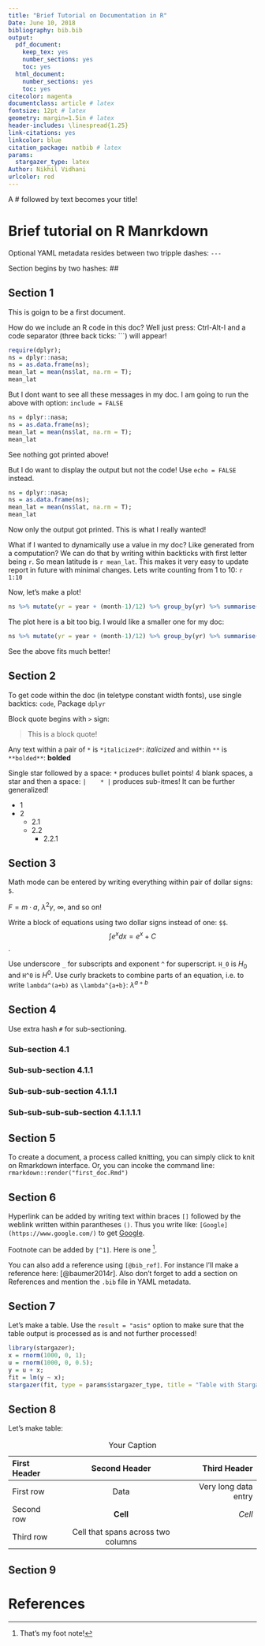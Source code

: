 ```yaml
---
title: "Brief Tutorial on Documentation in R"
Date: June 10, 2018
bibliography: bib.bib
output:
  pdf_document:
    keep_tex: yes
    number_sections: yes
    toc: yes
  html_document:
    number_sections: yes
    toc: yes
citecolor: magenta
documentclass: article # latex
fontsize: 12pt # latex
geometry: margin=1.5in # latex
header-includes: \linespread{1.25}
link-citations: yes
linkcolor: blue
citation_package: natbib # latex
params:
  stargazer_type: latex
Author: Nikhil Vidhani
urlcolor: red
---
```


A # followed by text becomes your title!

# Brief tutorial on R Manrkdown

Optional YAML metadata resides between two tripple dashes: `---`

Section begins by two hashes: ##

## Section 1

This is goign to be a first document.

How do we include an R code in this doc? Well just press: Ctrl-Alt-I and a code separator (three back ticks: ```) will appear!


```r
require(dplyr);
ns = dplyr::nasa;
ns = as.data.frame(ns);
mean_lat = mean(ns$lat, na.rm = T);
mean_lat
```

But I dont want to see all these messages in my doc. I am going to run the above with option: `include = FALSE`

```r
ns = dplyr::nasa;
ns = as.data.frame(ns);
mean_lat = mean(ns$lat, na.rm = T);
mean_lat
```

See nothing got printed above!

But I do want to display the output but not the code! Use `echo = FALSE` instead.


```r
ns = dplyr::nasa;
ns = as.data.frame(ns);
mean_lat = mean(ns$lat, na.rm = T);
mean_lat
```

Now only the output got printed. This is what I really wanted!

What if I wanted to dynamically use a value in my doc? Like generated from a computation? We can do that by writing within backticks with first letter being `r`. So mean latitude is `r mean_lat`. This makes it very easy to update report in future with minimal changes. Lets write counting from 1 to 10: `r 1:10`

Now, let's make a plot!

```r
ns %>% mutate(yr = year + (month-1)/12) %>% group_by(yr) %>% summarise(avg_temp = mean(surftemp), avg_pres = mean(pressure)) %>% select(avg_temp, avg_pres) %>% as.data.frame %>% plot(col = "blue", lwd = 2);
```


The plot here is a bit too big. I would like a smaller one for my doc:


```r
ns %>% mutate(yr = year + (month-1)/12) %>% group_by(yr) %>% summarise(avg_temp = mean(surftemp), avg_pres = mean(pressure)) %>% select(avg_temp, avg_pres) %>% as.data.frame %>% plot(col = "blue", lwd = 2);
```


See the above fits much better!

## Section 2

To get code within the doc (in teletype constant width fonts), use single backtics: `code`, Package `dplyr`

Block quote begins with `>` sign:

> This is a block quote!

Any text within a pair of `*` is `*italicized*`: *italicized* and within `**` is `**bolded**`: **bolded**

Single star followed by a space: `* ` produces bullet points! 4 blank spaces, a star and then a space: `|    * |` produces sub-itmes! It can be further generalized!

* 1
* 2
    * 2.1
    * 2.2
        * 2.2.1


## Section 3

Math mode can be entered by writing everything within pair of dollar signs: `$`.

$F = m \cdot a$, $\lambda^2 \gamma$, $\infty$, and so on!

Write a block of equations using two dollar signs instead of one: `$$`. $$\int e^x dx = e^x + C$$.

Use underscore `_` for subscripts and exponent `^` for superscript. `H_0` is $H_0$ and `H^0` is $H^0$. Use curly brackets to combine parts of an equation, i.e. to write `lambda^(a+b)` as `\lambda^{a+b}`: $\lambda^{a+b}$


## Section 4

Use extra hash `#` for sub-sectioning.

### Sub-section 4.1
### Sub-sub-section 4.1.1
### Sub-sub-sub-section 4.1.1.1
### Sub-sub-sub-sub-section 4.1.1.1.1

## Section 5

To create a document, a process called knitting, you can simply click to knit on Rmarkdown interface. Or, you can incoke the command line: `rmarkdown::render("first_doc.Rmd")`

## Section 6

Hyperlink can be added by writing text within braces `[]` followed by the weblink written within parantheses `()`. Thus you write like: `[Google](https://www.google.com/)` to get [Google](https://www.google.com/).

Footnote can be added by `[^1]`. Here is one [^1].

[^1]: That's my foot note!

You can also add a reference using `[@bib_ref]`. For instance I'll make a reference here: [@baumer2014r]. Also don't forget to add a section on References and mention the `.bib` file in YAML metadata.

## Section 7

Let's make a table. Use the `result = "asis"` option to make sure that the table output is processed as is and not further processed!

```r
library(stargazer);
x = rnorm(1000, 0, 1);
u = rnorm(1000, 0, 0.5);
y = u + x;
fit = lm(y ~ x);
stargazer(fit, type = params$stargazer_type, title = "Table with Stargazer in Rmarkdown")
```

## Section 8
Let's make table:

| First Header  | Second Header | Third Header         |
| :------------ | :-----------: | -------------------: |
| First row     | Data          | Very long data entry |
| Second row    | **Cell**      | *Cell*               |
| Third row     | Cell that spans across two columns  ||

Table: Your Caption

## Section 9

\begin{equation}
a=b^2
\end{equation}


# References




